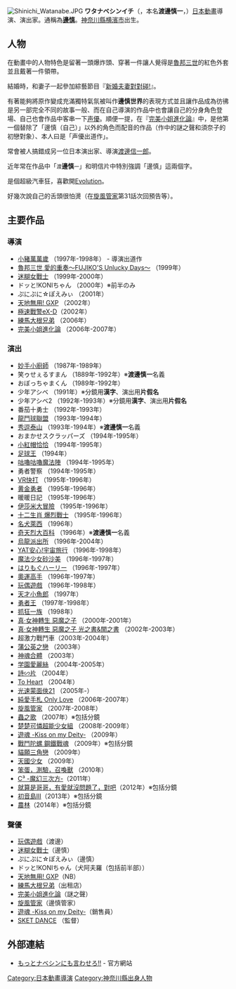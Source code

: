 {{Copy edit|time=2021-09-06T08:51:28+00:00}}
{{BLP unsourced|time=2021-09-06T08:51:14+00:00}}
{{noteTA|G1=Anime}}
[[File:Shinichi_Watanabe.JPG|thumb]]
{{Japanese|japanese=ワタナベシンイチ|kana=わたなべ しんいち|romaji=Watanabe Shin'ichi}}
'''ワタナベシンイチ'''（{{lang-ja|わたなべ しんいち}}，本名'''渡邊慎一'''，{{bd|1964年|9月6日}}）[[日本|日本]][[動畫|動畫]]導演、演出家。通稱為'''[[邊慎|邊慎]]'''。[[神奈川縣|神奈川縣]][[横濱市|横濱市]]出生。

== 人物 ==
在動畫中的人物特色是留著一頭爆炸頭、穿著一件讓人覺得是[[魯邦三世|魯邦三世]]的紅色外套並且戴著一件領帶。

結婚時，和妻子一起參加綜藝節目『[[新婚夫妻對對碰!|新婚夫妻對對碰!]]』。

有著能夠將原作變成充滿獨特氣氛被叫作'''邊慎世界'''的表現方式並且讓作品成為彷彿是另一部完全不同的故事一般、而在自己導演的作品中也會讓自己的分身角色登場、自己也會作品中客串一下[[声優|声優]]。順便一提，在『[[完美小姐進化論|完美小姐進化論]]』中，是他第一個替除了「邊慎（自己）」以外的角色而配音的作品（作中的謎之聲和須奈子的初戀對象）、本人曰是「声優出道作」。

常會被人搞錯成另一位日本演出家、導演[[渡邊信一郎|渡邊信一郎]]。

近年常在作品中「<small>渡</small>'''邊慎'''<small>一</small>」和明信片中特別強調「邊慎」這兩個字。

是個超級汽車狂，喜歡開[[三菱Lancer_Evolution|Evolution]]。

好幾次說自己的舌頭很怕燙（在[[旋風管家|旋風管家]]第31話次回預告等）。

== 主要作品 ==
=== 導演 ===
* [[小豬萬萬歲|小豬萬萬歲]] （1997年-1998年） - 導演出道作 
* [[魯邦三世_愛的重奏〜FUJIKO'S_Unlucky_Days〜|魯邦三世 愛的重奏〜FUJIKO'S Unlucky Days〜]] （1999年）
* [[迷糊女戰士|迷糊女戰士]] （1999年-2000年）
* ドッと!KONIちゃん （2000年）※前半のみ
* ぷにぷに☆ぽえみぃ （2001年）
* [[天地無用!_GXP|天地無用! GXP]] （2002年）
* [[極速戰警eX-D|極速戰警eX-D]]（2002年）
* [[練馬大根兄弟|練馬大根兄弟]] （2006年）
* [[完美小姐進化論|完美小姐進化論]] （2006年-2007年）

=== 演出 ===
* [[妙手小廚師|妙手小廚師]] （1987年-1989年）
* 笑ゥせぇるすまん （1889年-1992年）※'''渡邊慎一'''名義
* おぼっちゃまくん （1989年-1992年）
* 少年アシベ （1991年）※分鏡用'''漢字'''、演出用'''片假名'''
* 少年アシベ2 （1992年-1993年）※分鏡用'''漢字'''、演出用'''片假名'''
* 番茄十勇士 （1992年-1993年）
* [[龍鬥球聯盟|龍鬥球聯盟]] （1993年-1994年）
* [[秀逗泰山|秀逗泰山]] （1993年-1994年）※'''渡邊慎一'''名義
* おまかせスクラッパーズ （1994年-1995年）
* [[小紅帽恰恰|小紅帽恰恰]] （1994年-1995年）
* [[足球王|足球王]] （1994年）
* [[咕嚕咕嚕魔法陣|咕嚕咕嚕魔法陣]] （1994年-1995年）
* 勇者警察 （1994年-1995年）
* [[VR快打|VR快打]] （1995年-1996年）
* [[黄金勇者|黄金勇者]] （1995年-1996年）
* 暖暖日記 （1995年-1996年）
* [[伊莎米大冒險|伊莎米大冒險]] （1995年-1996年）
* [[十二生肖_爆烈戰士|十二生肖 爆烈戰士]] （1995年-1996年）
* [[名犬萊西|名犬萊西]] （1996年）
* [[奇天烈大百科|奇天烈大百科]] （1996年）※'''渡邊慎一'''名義
* [[烏龍派出所|烏龍派出所]] （1996年-2004年）
* [[YAT安心!宇宙旅行|YAT安心!宇宙旅行]] （1996年-1998年）
* [[魔法少女砂沙美|魔法少女砂沙美]] （1996年-1997年）
* [[はりもぐハーリー|はりもぐハーリー]] （1996年-1997年）
* [[奧運高手|奧運高手]] （1996年-1997年）
* [[玩偶遊戲|玩偶遊戲]] （1996年-1998年）
* [[天才小魚郎|天才小魚郎]] （1997年）
* [[勇者王|勇者王]] （1997年-1998年）
* [[抓狂一族|抓狂一族]] （1998年）
* [[真·女神轉生_惡魔之子|真·女神轉生 惡魔之子]] （2000年-2001年）
* [[真·女神轉生_惡魔之子|真·女神轉生 惡魔之子 光之書&闇之書]] （2002年-2003年）
* 超激力戰鬥車（2003年-2004年）
* [[蒲公英之戀|蒲公英之戀]] （2003年）
* [[神魂合體|神魂合體]] （2003年）
* [[学園愛麗絲|学園愛麗絲]] （2004年-2005年）
* [[詩∽片|詩∽片]] （2004年）
* [[To_Heart|To Heart]] （2004年）
* [[光速蒙面俠21|光速蒙面俠21]] （2005年-）
* [[純愛手札_Only_Love|純愛手札 Only Love]] （2006年-2007年）
* [[旋風管家|旋風管家]] （2007年-2008年）
* [[蟲之歌|蟲之歌]] （2007年）※包括分鏡
* [[楚楚可憐超能少女組|楚楚可憐超能少女組]] （2008年-2009年）
* [[遊魂_-Kiss_on_my_Deity-|遊魂 -Kiss on my Deity-]] （2009年）
* [[戰鬥陀螺_鋼鐵戰魂|戰鬥陀螺 鋼鐵戰魂]] （2009年）※包括分鏡
* [[貓願三角戀|貓願三角戀]] （2009年）
* [[天國少女|天國少女]] （2009年）
* [[笨蛋，測驗，召喚獸|笨蛋，測驗，召喚獸]] （2010年）
* [[C³_-魔幻三次方-|C³ -魔幻三次方-]]（2011年）
* [[就算是哥哥，有愛就沒問題了，對吧|就算是哥哥，有愛就沒問題了，對吧]]（2012年）※包括分鏡
* [[初音島III|初音島III]]（2013年）※包括分鏡
* [[農林|農林]]（2014年）※包括分鏡

=== 聲優 ===
* [[玩偶遊戲|玩偶遊戲]]（渡邊）
* [[迷糊女戰士|迷糊女戰士]]（邊慎）
* ぷにぷに☆ぽえみぃ（邊慎）
* ドッと!KONIちゃん（犬阿夫羅（包括前半部））
* [[天地無用!_GXP|天地無用! GXP]]（NB）
* [[練馬大根兄弟|練馬大根兄弟]]（出租店）
* [[完美小姐進化論|完美小姐進化論]]（謎之聲）
* [[旋風管家|旋風管家]]（邊慎管家）
* [[遊魂_-Kiss_on_my_Deity-|遊魂 -Kiss on my Deity-]]（銷售員）
* [[SKET_DANCE|SKET DANCE]] （監督）

== 外部連結 ==
* [http://www.geocities.co.jp/Playtown-Denei/7636/ もっとナベシンにも言わせろ!!] {{Wayback|url=http://www.geocities.co.jp/Playtown-Denei/7636/ |date=19990202225023 }} - 官方網站

{{Authority control}}
{{DEFAULTSORT:watanabe shinichi}}
[[Category:日本動畫導演|Category:日本動畫導演]]
[[Category:神奈川縣出身人物|Category:神奈川縣出身人物]]
